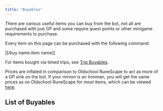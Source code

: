 ```yaml
---
title: "Buyables"
---
```


There are various useful items you can buy from the bot, not all are purchased with just GP and some require quest points or other minigame requirements to purchase.

Every item on this page can be purchased with the following command:

[[/buy name\:item name]]

For items bought via timed trips, see [Trip Buyables](./trip-buyables).

Prices are inflated in comparison to Oldschool RuneScape to act as more of a GP sink on the bot. If your minion is an Ironman, you will get the same prices as on Oldschool RuneScape for _most_ items, which can be viewed [here](../getting-started/ironman-mode.md#ironman-prices).

## List of Buyables

<Buyables client:load />
